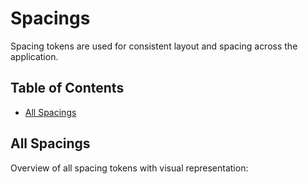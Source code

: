 

<Meta title="Tokens/Spacings" />

# Spacings

Spacing tokens are used for consistent layout and spacing across the application.

## Table of Contents

-   [All Spacings](#all-spacings)

## All Spacings

Overview of all spacing tokens with visual representation:

<SpacingGrid spacings={spacings} />
